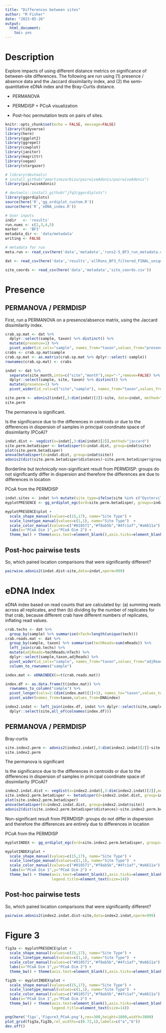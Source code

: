 ```yaml
---
title: "Differences between sites"
author: "M Fisher"
date: "2023-05-26"
output: 
  html_document:
    toc: yes
---
```


# Description

Explore impacts of using different distance metrics on significance of between-site differences. The following are run using (1) presence / absence data and the Jaccard dissimilarity index, and (2) the semi-quantitative eDNA index and the Bray-Curtis distance.

- PERMANOVA

- PERMDISP + PCoA visualization

- Post-hoc permutation tests on pairs of sites. 


```r
knitr::opts_chunk$set(echo = FALSE, message=FALSE)
library(tidyverse)
library(here)
library(ggplot2)
library(ggrepel)
library(cowplot)
library(janitor)
library(magrittr)
library(vegan)
library(stargazer)

# library(devtools)
# install_github("pmartinezarbizu/pairwiseAdonis/pairwiseAdonis")
library(pairwiseAdonis)

# devtools::install_github("jfq3/ggordiplots")
library(ggordiplots)
source(here('R','gg_ordiplot_custom.R'))
source(here('R','eDNA_index.R'))

# User inputs
indir   <- 'results'
run.nums <- c(2,3,4,5)
marker  <- 'BF3'
metadata_dir <- 'data/metadata'
writing <- FALSE
```
```r
# metadata for run
meta.run <- read_csv(here('data','metadata','runs2-5_BF3_run_metadata.csv'))

dat <- read_csv(here('data','results','allRuns_BF3_filtered_FINAL_unique_taxa.csv'))

site_coords <- read_csv(here('data','metadata','site_coords.csv'))
```


# Presence

## PERMANOVA / PERMDISP

First, run a PERMANOVA on a presence/absence matrix, using the Jaccard dissimilarity index.
```r
crab.sp.mat <- dat %>%
  dplyr::select(sample, taxon) %>% distinct() %>%
  mutate(presence=1) %>%
  pivot_wider(id_cols="sample", names_from="taxon",values_from="presence", values_fill=0)
crabs <- crab.sp.mat$sample
crab.sp.mat <- as.matrix(crab.sp.mat %>% dplyr::select(-sample))
rownames(crab.sp.mat) <- crabs

indat <- dat %>%
  separate(site_month,into=c("site","month"),sep="-",remove=FALSE) %>%
  dplyr::select(sample, site, taxon) %>% distinct() %>%
  mutate(presence=1) %>%
  pivot_wider(id_cols=c("site","sample"), names_from="taxon",values_from="presence", values_fill=0)

```

```r
site.perm <- adonis2(indat[,3:dim(indat)[2]]~site, data=indat, method="jaccard")
site.perm
```

The permanova is significant. 

Is the significance due to the differences in centroids or due to the differences in dispersion of samples in principal coordinate space of dissimilarity (PCoA)?
```r
indat.dist <- vegdist(x=indat[,3:dim(indat)[2]],method="jaccard")
site.perm.betadisper <- betadisper(d=indat.dist, group=indat$site)
plot(site.perm.betadisper)
anova(betadisper(d=indat.dist, group=indat$site))
adonis2(dist(site.perm.betadisper$distances)~site.perm.betadisper$group)
```
Borderline but *technically* non-significant result from PERMDISP: groups do not significantly differ in dispersion and therefore the differences are due to differences in location 


PCoA from the PERMDISP

```r
indat.sites <- indat %>% mutate(site_type=ifelse(site %in% c("Oysterville","Long Beach"), "Clam Bed", "Slough"))
myplotPRESENCE <- gg_ordiplot_egc(ord=site.perm.betadisper, groups=indat$site, hull=FALSE, ellipse=FALSE, label=FALSE, spiders=TRUE)

myplotPRESENCE$plot + 
  scale_shape_manual(values=c(15,17), name="Site Type") +
  scale_linetype_manual(values=c(1,1), name="Site Type")  + 
  scale_color_manual(values=c("#018571","#f8ab5b","#4fc1af","#a6611a"), name="Sites") +
  labs(x="PCoA Dim 1",y="PCoA Dim 2") +
  theme_bw() + theme(axis.text=element_blank(),axis.ticks=element_blank())
```


## Post-hoc pairwise tests

So, which paired location comparisons that were significantly different?
```r
pairwise.adonis2(indat.dist~site,data=indat,nperm=999)
```



# eDNA Index

eDNA index based on read counts that are calculated by: (a) summing reads across all replicates, and then (b) dividing by the number of replicates for that crab, because different crab have different numbers of replicates, inflating read values.
```r
crab.techs <- dat %>%
  group_by(sample) %>% summarise(nTech=length(unique(tech)))
crab.reads.mat <- dat %>%
  group_by(sample, taxon) %>% summarise(techReads=sum(nReads)) %>%
  left_join(crab.techs) %>%
  mutate(adjReads=techReads/nTech) %>%
  dplyr::select(sample,taxon,adjReads) %>%
  pivot_wider(id_cols="sample", names_from="taxon",values_from="adjReads", values_fill=0) %>%
  column_to_rownames("sample")

index.mat <- eDNAINDEX(x=t(crab.reads.mat))

index.df <- as.data.frame(t(index.mat)) %>%
  rownames_to_column("sample") %>% 
  pivot_longer(cols=2:(dim(index.mat)[1]+1), names_to="taxon",values_to="DNAindex") %>%
  pivot_wider(names_from=taxon,values_from=DNAindex)
```
```r
index2.indat <- left_join(index.df, indat %>% dplyr::select(site,sample) %>% distinct(),by="sample") %>%
  dplyr::select(site,all_of(colnames(index.df)))
```

## PERMANOVA / PERMDISP

Bray-curtis
```r
site.index2.perm <- adonis2(index2.indat[,3:dim(index2.indat)[2]]~site, data=index2.indat, method="bray")
site.index2.perm
```
The permanova is significant

Is the significance due to the differences in centroids or due to the differences in dispersion of samples in principal coordinate space of dissimilarity (PCoA)?
```r
index2.indat.dist <- vegdist(x=index2.indat[,3:dim(index2.indat)[2]],method="bray")
site.index2.perm.betadisper <- betadisper(d=index2.indat.dist, group=index2.indat$site)
plot(site.index2.perm.betadisper)
anova(betadisper(d=index2.indat.dist, group=index2.indat$site))
adonis2(dist(site.index2.perm.betadisper$distances)~site.index2.perm.betadisper$group)
```
Non-significant result from PERMDISP: groups do not differ in dispersion and therefore the differences are entirely due to differences in location 


PCoA from the PERMDISP

```r
myplotINDEX <- gg_ordiplot_egc(ord=site.index2.perm.betadisper, groups=index2.indat$site, hull=FALSE, ellipse=FALSE, label=FALSE, spiders=TRUE)

myplotINDEX$plot + 
  scale_shape_manual(values=c(15,17), name="Site Type") +
  scale_linetype_manual(values=c(1,1), name="Site Type")  + 
  scale_color_manual(values=c("#018571","#f8ab5b","#4fc1af","#a6611a"), name="Sites") +
  labs(x="PCoA Dim 1",y="PCoA Dim 2") +
  theme_bw() + theme(axis.text=element_blank(),axis.ticks=element_blank(),legend.text=element_text(size=14),
                     legend.title=element_text(size=14))
```

## Post-hoc pairwise tests

So, which paired location comparisons that were significantly different?
```r
pairwise.adonis2(index2.indat.dist~site,data=index2.indat,nperm=999)
```


# Figure 3
```r

fig3a <- myplotPRESENCE$plot + 
  scale_shape_manual(values=c(15,17), name="Site Type") +
  scale_linetype_manual(values=c(1,1), name="Site Type")  + 
  scale_color_manual(values=c("#018571","#f8ab5b","#4fc1af","#a6611a"), name="Sites") +
  labs(x="PCoA Dim 1",y="PCoA Dim 2") +
  theme_bw() + theme(axis.text=element_blank(),axis.ticks=element_blank(), legend.position="none")

fig3b <- myplotINDEX$plot + 
  scale_shape_manual(values=c(15,17), name="Site Type") +
  scale_linetype_manual(values=c(1,1), name="Site Type")  + 
  scale_color_manual(values=c("#018571","#f8ab5b","#4fc1af","#a6611a"), name="Sites") +
  labs(x="PCoA Dim 1",y="PCoA Dim 2") +
  theme_bw() + theme(axis.text=element_blank(),axis.ticks=element_blank(),legend.text=element_text(size=14),
                     legend.title=element_text(size=14))

```

```r
png(here('figs','Figure3_PCoA.png'),res=300,height=1800,width=3800)
plot_grid(fig3a,fig3b,rel_widths=c(0.72,1),labels=c("a","b"))
dev.off()
```

